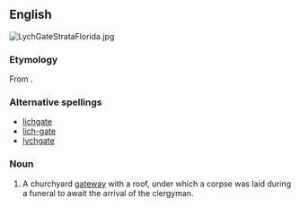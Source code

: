 ==English==
[[File:LychGateStrataFlorida.jpg|thumb|upright]]
{{wikipedia|Lychgate}}

===Etymology===
From {{compound|lich|gate|t1=corpse}}.

===Alternative spellings===
*[[lichgate]]
*[[lich-gate]]
*[[lychgate]]

===Noun===
{{en-noun}}

# A churchyard [[gateway]] with a roof, under which a corpse was laid during a funeral to await the arrival of the clergyman.